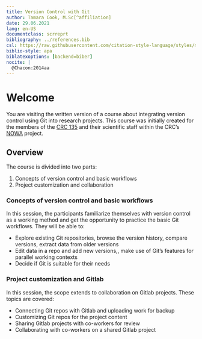 ```yaml
---
title: Version Control with Git
author: Tamara Cook, M.Sc[^affiliation]
date: 29.06.2021
lang: en-US
documentclass: scrreprt
bibliography: ../references.bib
csl: https://raw.githubusercontent.com/citation-style-language/styles/master/apa.csl
biblio-style: apa
biblatexoptions: [backend=biber]
nocite: |
  @Chacon:2014aa
---
```


[^affiliation]:
    Philipps-Universität Marburg\
    Fachbereich Psychologie (FB06)\
    AG Allgemeine und Biologische Psychologie\
    Email: [tamara.cook@uni-marburg.de](mailto:tamara.cook@uni-marburg.de)

# Welcome {-}

You are visiting the written version of a course about integrating version control using Git into research projects.
This course was initially created for the members of the [CRC 135][sfb135] and their scientific staff within the CRC's [NOWA] project.

## Overview

The course is divided into two parts:

1. Concepts of version control and basic workflows
2. Project customization and collaboration

### Concepts of version control and basic workflows

In this session, the participants familiarize themselves with version control as a working method and get the opportunity to practice the basic Git workflows.
They will be able to:

- Explore existing Git repositories, browse the version history, compare versions, extract data from older versions
- Edit data in a repo and add new versions,, make use of Git's features for parallel working contexts
- Decide if Git is suitable for their needs

### Project customization and Gitlab

In this session, the scope extends to collaboration on Gitlab projects. These topics are covered:

- Connecting Git repos with Gitlab and uploading work for backup
- Customizing Git repos for the project content
- Sharing Gitlab projects with co-workers for review
- Collaborating with co-workers on a shared Gitlab project

[sfb135]: https://www.allpsych.uni-giessen.de/sfb/
[nowa]: https://www.allpsych.uni-giessen.de/sfb/projekte/inf.html
